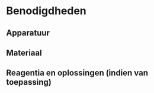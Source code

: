 # Benodigdheden
```{=html}
<!--
Tabel 1 geeft een overzicht van de benodigde apparatuur en materiaal voor het nemen van een waterstaal. Onder 5.1, 5.2 en 5.3 worden een aantal specifieke benodigdheden van verdere uitleg voorzien.
-->
```

```{=html}
<!--
knitr::kable(benodigdheden, caption = "Tabel 1. Checklist benodigd veldmateriaal")
-->
```

## Apparatuur

```{=html}
<!--
N.v.t.
-->
```

## Materiaal

```{=html}
<!--
__Staalname-emmer__
Witte emmer (polyethyleen), inhoud 10 l, met maatmarkering en giettuit (figuur 1).
__Maatbeker__
Doorzichtige maatbeker (polypropyleen), inhoud 2 l, met maatmarkering, giettuit en handvat (figuur 1).
![Figuur 1]("./data/SVP114_figuur_1.jpg")
__Recipiënten__
Voor elk staal zijn er, bij standaard staalname, zeven recipiënten voorzien (figuur 2). Elk recipiënt is voorzien van een label met een unieke code en een streepjescode per staal (voor invoer in LIMS (= laboratory information management system)). Ieder recipiënt dient voor een specifieke analyse (tabel 2). Gebruik daarom steeds de correcte recipiënten (nummers refereren naar figuur 2): 
1. Fles 1.000 ml (__FL-1000R__, __FL-1000W__): vierkante fles van 1.000 ml met smalle hals en platte bodem, vervaardigd uit high density polyethyleen (HDPE), gegradueerd, met rode schroefdop.
2. en 3. Fles, 250 ml (__FL-250R__, __FL-250W__, __FL-250B__): vierkante fles van 250 ml met brede hals en platte bodem, vervaardigd uit high density polyethyleen (HDPE), gegradueerd, met blauwe, rode of witte schroefdop.
4. Fles, 100 ml (__FL-100R__) : vierkante fles van 100 ml met smalle hals en platte bodem, vervaardigd uit high density polyethyleen (HDPE), niet-gegradueerd, met rode schroefdop.
5. Falcontube, 50 ml (__FT-50B__, __FT-50R__, __FT-50G__): cilindrisch buisje of tube van 50 ml met conische bodem vervaardigd uit polypropyleen (PP), gegradueerd, met rode schroefdop vervaardigd uit polyethyleen (PE).
6. Falcontube, 50 ml (__FT-50B__, __FT-50R__, __FT-50G__): cilindrisch buisje of tube van 50 ml met conische bodem vervaardigd uit polypropyleen (PP), gegradueerd, met blauwe schroefdop vervaardigd uit polyethyleen (PE).
7. Falcontube, 30 ml (__FT-30W__): cilindrisch buisje of tube van 30 ml met conische bodem met rechtstaand stuk, vervaardigd uit polypropyleen (PP), niet-gegradueerd, met witte schroefdop vervaardigd uit polyethyleen (PE).

![Figuur 2. De 7 recipiënten die tijdens de staalname worden gevuld]("./data/SVP114_figuur_2.jpg")

knitr::kable(analyses_recipiënten, caption = "Tabel 2. Analyses die uitgevoerd worden op de waterstalen van de respectievelijke recipiënten.")

Houd de afzonderlijke recipiënten van eenzelfde staal steeds bijeen in de daarbij horende plastic zak met gripsluiting om te voorkomen dat recipiënten gecontamineerd worden tijdens het transport, verloren gaan of dat recipiënten van verschillende stalen door elkaar worden gehaald.
Ook dient steeds minstens één volledige set van reserverecipiënten voorhanden te zijn voor het geval een set recipiënten onvolledig is, gecontamineerd is (bijv. door het uitlopen van salpeterzuur uit recipiënt 7), of door enige andere reden onbruikbaar blijkt.
De recipiënten dienen voorafgaand aan de staalname volstrekt zuiver te worden gehouden. Elk contact met de binnenzijde van de recipiënten en hun deksels dient te worden vermeden.
-->
```

```{=html}
<!--
__Spuiten en filters__
Het recipiënt met salpeterzuur (recipiënt nummer 7) dient te worden gevuld met gefilterd water. De filtratie gebeurt in het veld door de gevulde spuit te voorzien van een opzetfilter en de spuit voorzichtig te ledigen in het recipiënt. Hiervoor worden spuiten van 35 ml met een conus met Luer-lock (schroefdraad in de conus) en A-20/25 filters met een membraan met poriëngrootte van 0,20 µm gebruikt (figuur 3). De filter wordt met de klok mee vastgedraaid in de conus. Om contaminatie te vermijden worden de filters slechts eenmaal gebruikt. Meerdere filters kunnen nodig zijn voor het filteren van 25 tot 30 ml, de hoeveelheid water nodig om een ICP-analyse te kunnen uitvoeren. De filter wordt vervangen wanneer het water er met veel druk slechts traag uit druppelt. De spuiten kunnen voor meerdere staalnamepunten worden herbruikt, maar moeten dan steeds voorgespoeld worden met waterstaal, dit door de spuit minstens drie maal te vullen en vervolgens terug leeg te spuiten. De spuiten worden steeds vervangen tussen sterk verschillende oppervlaktewateren en worden niet langer dan één dag gebruikt. Bewaar ongebruikte filters steeds in een schoon, droog en goed afgesloten zakje of ander recipiënt om contaminatie te voorkomen.
![Figuur 3. Links: filters (A-20/25) met een membraan met poriëngrootte van 0,20 µm (1) en spuiten (35 ml) met een conus met Luer-lock (2) en recipiënt met salpeterzuur 65% (3) rechts: spuit met vastgeschroefde filter.]("./data/SVP114_figuur_3.jpg")
-->
```

```{=html}
<!--
__Staalnameformulier (analoog of digitaal):__
Het staalnameformulier (zie SPP-116 bijlage 1) kan zowel digitaal als analoog ingevuld worden in het veld. Bij voorkeur wordt tijdens de staalname steeds de analoge versie ingevuld zodat typfouten of problemen bij gegevensopslag worden vermeden en er tevens een originele versie beschikbaar is voor controle op een later tijdstip. Het staalnameformulier wordt duidelijk leesbaar en volledig ingevuld met potlood, dat in tegenstelling tot inkt ook schrijft in natte omstandigheden en niet kan uitlopen. 
-->
```

```{=html}
<!--
__Koelbox en koelelementen__
Een ruime, dubbelwandige en goed afsluitende koelbox en ingevroren koelelementen zijn nodig om de stalen tijdens de veldwerkzaamheden en transport goed te kunnen conserveren. De koelelementen mogen geen defecten (lekkage) vertonen. De koelelementen en de koelbox zijn bij voorkeur gemakkelijk te reinigen om contaminatie van de stalen te voorkomen.-->
```

## Reagentia en oplossingen (indien van toepassing)

```{=html}
<!--
__Salpeterzuur 65%, suprapur, (HNO3):__ Sterk zuur dat zowel irriterend en corrosief werkt. Draag handschoenen bij gebruik, voorkom inademing van dampen en contact met de huid en ogen.
-->
```
